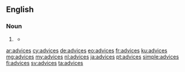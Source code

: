 ==English==

===Noun===
{{head|en|plural}}

# {{context|obsolete|lang=en}} {{plural of|advice|lang=en}}
#* {{quote-book|1869|title=The Discipline of the Society of Friends of Iowa Yearly Meeting|author=Society of Friends Iowa Yearly Meeting|page=65|url=http://books.google.com/books?id=sCfE6F3ldFYC&pg=PA65&dq=advices&num=100
|passage=It is desired that the following advices be deliberately read in each subordinate select meeting, at least once in the year:}}

[[ar:advices]]
[[cy:advices]]
[[de:advices]]
[[eo:advices]]
[[fr:advices]]
[[ku:advices]]
[[mg:advices]]
[[my:advices]]
[[nl:advices]]
[[ja:advices]]
[[pt:advices]]
[[simple:advices]]
[[fi:advices]]
[[sv:advices]]
[[ta:advices]]